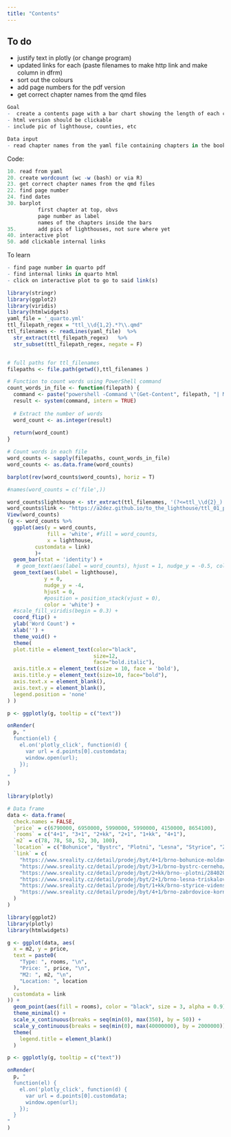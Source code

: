```yaml
---
title: "Contents"
---
```


To do
- 
- justify text in plotly (or change program)
- updated links for each (paste filenames to make http link and make column in dfrm)
- sort out the colours
- add page numbers for the pdf version
- get correct chapter names from the qmd files

```r
Goal
-  create a contents page with a bar chart showing the length of each chapter, and ideally the page number
- html version should be clickable
- include pic of lighthouse, counties, etc  

Data input
- read chapter names from the yaml file containing chapters in the book. This is the source of truth (and not grepping for, say, '^tt_\\d{1,2}')
```


Code:
```r

10. read from yaml
20. create wordcount (wc -w (bash) or via R)
23. get correct chapter names from the qmd files
22. find page number
24. find dates
30. barplot
          first chapter at top, obvs
          page number as label
          names of the chapters inside the bars
35.       add pics of lighthouses, not sure where yet
40. interactive plot
50. add clickable internal links
```

To learn
```r
- find page number in quarto pdf
- find internal links in quarto html
- click on interactive plot to go to said link(s)
```


```r
library(stringr)
library(ggplot2)
library(viridis)
library(htmlwidgets)
yaml_file = '_quarto.yml'
ttl_filepath_regex = "ttl_\\d{1,2}.*?\\.qmd"
ttl_filenames <- readLines(yaml_file)  %>% 
  str_extract(ttl_filepath_regex)   %>% 
  str_subset(ttl_filepath_regex, negate = F)


# full paths for ttl_filenames
filepaths <- file.path(getwd(),ttl_filenames )

# Function to count words using PowerShell command
count_words_in_file <- function(filepath) {
  command <- paste("powershell -Command \"(Get-Content", filepath, "| Measure-Object -Word).Words\"")
  result <- system(command, intern = TRUE)
  
  # Extract the number of words
  word_count <- as.integer(result)
  
  return(word_count)
}

# Count words in each file
word_counts <- sapply(filepaths, count_words_in_file)
word_counts <- as.data.frame(word_counts)

barplot(rev(word_counts$word_counts), horiz = T)

#names(word_counts = c('file',))

word_counts$lighthouse <- str_extract(ttl_filenames, '(?<=ttl_\\d{2}_).*?(?=\\.qmd)') %>%   factor( levels = rev(.))
word_counts$link <- "https://a2dez.github.io/to_the_lighthouse/ttl_01_poolbeg.html"
View(word_counts)
(g <- word_counts %>% 
  ggplot(aes(y = word_counts, 
             fill = 'white', #fill = word_counts,
             x = lighthouse,
         customdata = link)
         )+
  geom_bar(stat = 'identity') +
   # geom_text(aes(label = word_counts), hjust = 1, nudge_y = -0.5, color = "white") +
  geom_text(aes(label = lighthouse), 
            y = 0, 
            nudge_y = -4,
            hjust = 0, 
            #position = position_stack(vjust = 0), 
            color = 'white') +
  #scale_fill_viridis(begin = 0.3) + 
  coord_flip() +
  ylab('Word Count') +
  xlab('') +
  theme_void() +
  theme( 
  plot.title = element_text(color="black", 
                            size=12, 
                            face="bold.italic"),
  axis.title.x = element_text(size = 10, face = 'bold'), 
  axis.title.y = element_text(size=10, face="bold"),
  axis.text.x = element_blank(),
  axis.text.y = element_blank(),
  legend.position = 'none'
) ) 

p <- ggplotly(g, tooltip = c("text"))

onRender(
  p, "
  function(el) {
    el.on('plotly_click', function(d) {
      var url = d.points[0].customdata;
      window.open(url);
    });
  }
"
)
  
library(plotly)
```


```r


# Data frame
data <- data.frame(
  check.names = FALSE,
  `price` = c(6790000, 6950000, 5990000, 5990000, 4150000, 8654100),
  `rooms` = c("4+1", "3+1", "2+kk", "2+1", "1+kk", "4+1"),
  `m2` = c(78, 78, 58, 52, 30, 100),
  `location` = c("Bohunice", "Bystrc", "Plotni", "Lesna", "Styrice", "Zabrdovice"),
  `link` = c(
    "https://www.sreality.cz/detail/prodej/byt/4+1/brno-bohunice-moldavska/2155567196",
    "https://www.sreality.cz/detail/prodej/byt/3+1/brno-bystrc-cerneho/2881087836",
    "https://www.sreality.cz/detail/prodej/byt/2+kk/brno--plotni/2840209756",
    "https://www.sreality.cz/detail/prodej/byt/2+1/brno-lesna-triskalova/2905770332",
    "https://www.sreality.cz/detail/prodej/byt/1+kk/brno-styrice-videnska/3682412892",
    "https://www.sreality.cz/detail/prodej/byt/4+1/brno-zabrdovice-kornerova/2548312156"
  )
)

library(ggplot2)
library(plotly)
library(htmlwidgets)

g <- ggplot(data, aes(
  x = m2, y = price,
  text = paste0(
    "Type: ", rooms, "\n",
    "Price: ", price, "\n",
    "M2: ", m2, "\n",
    "Location: ", location
  ),
  customdata = link
)) +
  geom_point(aes(fill = rooms), color = "black", size = 3, alpha = 0.9) +
  theme_minimal() +
  scale_x_continuous(breaks = seq(min(0), max(350), by = 50)) +
  scale_y_continuous(breaks = seq(min(0), max(40000000), by = 2000000)) +
  theme(
    legend.title = element_blank()
  )

p <- ggplotly(g, tooltip = c("text"))

onRender(
  p, "
  function(el) {
    el.on('plotly_click', function(d) {
      var url = d.points[0].customdata;
      window.open(url);
    });
  }
"
)

```
